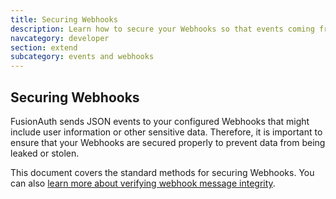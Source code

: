 ```yaml
---
title: Securing Webhooks
description: Learn how to secure your Webhooks so that events coming from FusionAuth are not at risk of leaking.
navcategory: developer
section: extend
subcategory: events and webhooks
---
```


## Securing Webhooks

FusionAuth sends JSON events to your configured Webhooks that might include user information or other sensitive data. Therefore, it is important to ensure that your Webhooks are secured properly to prevent data from being leaked or stolen.

This document covers the standard methods for securing Webhooks. You can also [learn more about verifying webhook message integrity](/docs/extend/events-and-webhooks/signing).

<SecuringHttpRequests request_entity="Webhook" request_entity_lc="webhook" ssl_certificate_sentence="This can be an SSL certificate previously added to Key Master or a manually entered SSL certificate in PEM format" />
